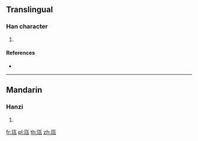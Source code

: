 ==Translingual==

===Han character===
{{Han char|rn=96|rad=玉|as=05|sn=9|four=|canj=MGMVN}}

# {{defn|Han|sort=玉05}}

====References====
* {{Han ref|kx=0729.110|dkj=20905|hdz=21104.010|uh=73C1|ud=29633}}

----

==Mandarin==

===Hanzi===
{{cmn-hanzi|pin=[[cí]] ([[ci2]])|wg=tz'u<sup>2</sup>}}

# {{defn|lang=cmn|sort=玉05}}

[[fr:珁]]
[[pl:珁]]
[[th:珁]]
[[zh:珁]]